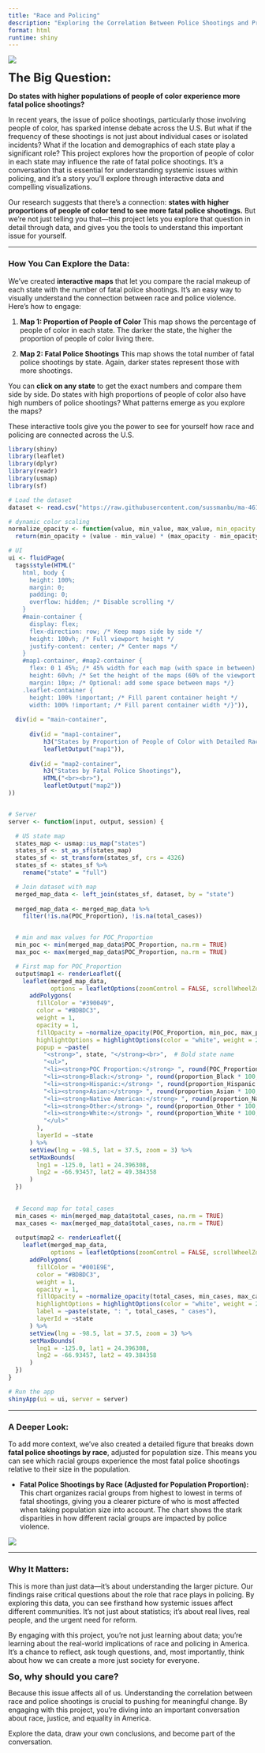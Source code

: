 ```yaml
---
title: "Race and Policing"
description: "Exploring the Correlation Between Police Shootings and Proportions of People of Color in U.S. States"
format: html
runtime: shiny
---
```


![](images/big_pic.png)

<span style="font-size: 24px;">**The Big Question:**</span>

**Do states with higher populations of people of color experience more fatal police shootings?**

In recent years, the issue of police shootings, particularly those involving people of color, has sparked intense debate across the U.S. But what if the frequency of these shootings is not just about individual cases or isolated incidents? What if the location and demographics of each state play a significant role? This project explores how the proportion of people of color in each state may influence the rate of fatal police shootings. It's a conversation that is essential for understanding systemic issues within policing, and it’s a story you’ll explore through interactive data and compelling visualizations.

Our research suggests that there’s a connection: **states with higher proportions of people of color tend to see more fatal police shootings.** But we’re not just telling you that—this project lets you explore that question in detail through data, and gives you the tools to understand this important issue for yourself.

------------------------------------------------------------------------

### How You Can Explore the Data:

We’ve created **interactive maps** that let you compare the racial makeup of each state with the number of fatal police shootings. It’s an easy way to visually understand the connection between race and police violence. Here’s how to engage:

1. **Map 1: Proportion of People of Color**
  This map shows the percentage of people of color in each state. The
  darker the state, the higher the proportion of people of color living
  there.

2. **Map 2: Fatal Police Shootings**
  This map shows the total number of fatal police shootings by state.
  Again, darker states represent those with more shootings.

You can **click on any state** to get the exact numbers and compare them side by side. Do states with high proportions of people of color also have high numbers of police shootings? What patterns emerge as you explore the maps?

These interactive tools give you the power to see for yourself how race and policing are connected across the U.S.



```r

library(shiny)
library(leaflet)
library(dplyr)
library(readr)
library(usmap)
library(sf)

# Load the dataset
dataset <- read.csv("https://raw.githubusercontent.com/sussmanbu/ma-4615-fa24-final-project-group-thirteen/dcd006d271391a7e3622cf4dc7044365b3dedfab/dataset/merged_dataset_with_race.csv")

# dynamic color scaling
normalize_opacity <- function(value, min_value, max_value, min_opacity = 0.2, max_opacity = 1) {
  return(min_opacity + (value - min_value) * (max_opacity - min_opacity) / (max_value - min_value)) }

# UI
ui <- fluidPage(
  tags$style(HTML("
    html, body {
      height: 100%;
      margin: 0;
      padding: 0;
      overflow: hidden; /* Disable scrolling */
    }
    #main-container {
      display: flex;
      flex-direction: row; /* Keep maps side by side */
      height: 100vh; /* Full viewport height */
      justify-content: center; /* Center maps */
    }
    #map1-container, #map2-container {
      flex: 0 1 45%; /* 45% width for each map (with space in between) */
      height: 60vh; /* Set the height of the maps (60% of the viewport height) */
      margin: 10px; /* Optional: add some space between maps */}
    .leaflet-container {
      height: 100% !important; /* Fill parent container height */
      width: 100% !important; /* Fill parent container width */}")),
  
  div(id = "main-container",
      
      div(id = "map1-container",
          h3("States by Proportion of People of Color with Detailed Racial Breakdown"),
          leafletOutput("map1")),
      
      div(id = "map2-container",
          h3("States by Fatal Police Shootings"),
          HTML("<br><br>"),
          leafletOutput("map2"))
))


# Server
server <- function(input, output, session) {

  # US state map
  states_map <- usmap::us_map("states")
  states_sf <- st_as_sf(states_map)
  states_sf <- st_transform(states_sf, crs = 4326)
  states_sf <- states_sf %>%
    rename("state" = "full")

  # Join dataset with map 
  merged_map_data <- left_join(states_sf, dataset, by = "state")
  
  merged_map_data <- merged_map_data %>%
    filter(!is.na(POC_Proportion), !is.na(total_cases))


  # min and max values for POC_Proportion
  min_poc <- min(merged_map_data$POC_Proportion, na.rm = TRUE)
  max_poc <- max(merged_map_data$POC_Proportion, na.rm = TRUE)

  # First map for POC_Proportion 
  output$map1 <- renderLeaflet({
    leaflet(merged_map_data, 
            options = leafletOptions(zoomControl = FALSE, scrollWheelZoom = FALSE)) %>%
      addPolygons(
        fillColor = "#390049",
        color = "#BDBDC3", 
        weight = 1, 
        opacity = 1, 
        fillOpacity = ~normalize_opacity(POC_Proportion, min_poc, max_poc), 
        highlightOptions = highlightOptions(color = "white", weight = 2, bringToFront = TRUE),
        popup = ~paste(
          "<strong>", state, "</strong><br>",  # Bold state name
          "<ul>",
          "<li><strong>POC Proportion:</strong> ", round(POC_Proportion * 100, 2), "%</li>",
          "<li><strong>Black:</strong> ", round(proportion_Black * 100, 2), "%</li>",
          "<li><strong>Hispanic:</strong> ", round(proportion_Hispanic * 100, 2), "%</li>",
          "<li><strong>Asian:</strong> ", round(proportion_Asian * 100, 2), "%</li>",
          "<li><strong>Native American:</strong> ", round(proportion_Native_American * 100, 2), "%</li>",
          "<li><strong>Other:</strong> ", round(proportion_Other * 100, 2), "%</li>",
          "<li><strong>White:</strong> ", round(proportion_White * 100, 2), "%</li>",
          "</ul>"
        ),
        layerId = ~state
      ) %>%
      setView(lng = -98.5, lat = 37.5, zoom = 3) %>%  
      setMaxBounds(
        lng1 = -125.0, lat1 = 24.396308,  
        lng2 = -66.93457, lat2 = 49.384358 
      ) 
  })

  
  # Second map for total_cases 
  min_cases <- min(merged_map_data$total_cases, na.rm = TRUE)
  max_cases <- max(merged_map_data$total_cases, na.rm = TRUE)
  
  output$map2 <- renderLeaflet({
    leaflet(merged_map_data, 
            options = leafletOptions(zoomControl = FALSE, scrollWheelZoom = FALSE)) %>%
      addPolygons(
        fillColor = "#001E9E",  
        color = "#BDBDC3", 
        weight = 1, 
        opacity = 1, 
        fillOpacity = ~normalize_opacity(total_cases, min_cases, max_cases),  
        highlightOptions = highlightOptions(color = "white", weight = 2, bringToFront = TRUE),
        label = ~paste(state, ": ", total_cases, " cases"),
        layerId = ~state
      ) %>%
      setView(lng = -98.5, lat = 37.5, zoom = 3) %>% 
      setMaxBounds(
        lng1 = -125.0, lat1 = 24.396308,
        lng2 = -66.93457, lat2 = 49.384358
      )
  })
}

# Run the app
shinyApp(ui = ui, server = server)
```
------------------------------------------------------------------------

### A Deeper Look:

To add more context, we’ve also created a detailed figure that breaks down **fatal police shootings by race**, adjusted for population size. This means you can see which racial groups experience the most fatal police shootings relative to their size in the population.

- **Fatal Police Shootings by Race (Adjusted for Population Proportion):** 
  This chart organizes racial groups from highest to lowest in terms of
  fatal shootings, giving you a clearer picture of who is most affected
  when taking population size into account. The chart shows the stark
  disparities in how different racial groups are impacted by police
  violence.

![](images/Race(PProp).png) 

------------------------------------------------------------------------

### Why It Matters:
This is more than just data—it’s about understanding the larger picture. Our findings raise critical questions about the role that race plays in policing. By exploring this data, you can see firsthand how systemic issues affect different communities. It’s not just about statistics; it’s about real lives, real people, and the urgent need for reform.

By engaging with this project, you’re not just learning about data; you’re learning about the real-world implications of race and policing in America. It’s a chance to reflect, ask tough questions, and, most importantly, think about how we can create a more just society for everyone.


<span style="font-size: 18px;">**So, why should you care?**</span>

Because this issue affects all of us. Understanding the correlation between race and police shootings is crucial to pushing for meaningful change. By engaging with this project, you're diving into an important conversation about race, justice, and equality in America.

Explore the data, draw your own conclusions, and become part of the conversation.

  